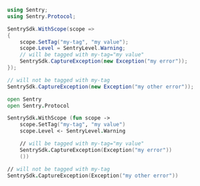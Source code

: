 ```csharp
using Sentry;
using Sentry.Protocol;

SentrySdk.WithScope(scope =>
{
    scope.SetTag("my-tag", "my value");
    scope.Level = SentryLevel.Warning;
    // will be tagged with my-tag="my value"
    SentrySdk.CaptureException(new Exception("my error"));
});

// will not be tagged with my-tag
SentrySdk.CaptureException(new Exception("my other error"));
```

```fsharp
open Sentry
open Sentry.Protocol

SentrySdk.WithScope (fun scope ->
    scope.SetTag("my-tag", "my value")
    scope.Level <- SentryLevel.Warning

    // will be tagged with my-tag="my value"
    SentrySdk.CaptureException(Exception("my error"))
    ())

// will not be tagged with my-tag
SentrySdk.CaptureException(Exception("my other error"))
```
